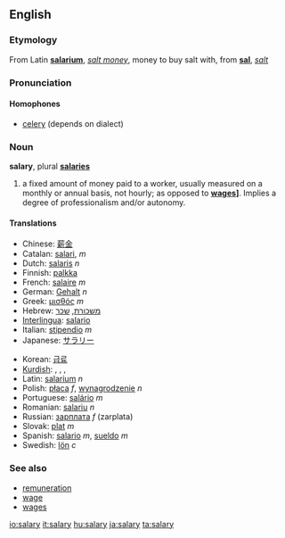 ==English==

===Etymology===
From Latin '''[[salarium]]''', ''[[salt money]]'', money to buy salt with, from '''[[sal]]''', ''[[salt]]''

===Pronunciation===
====Homophones====
*[[celery]] (depends on dialect)

===Noun===
'''salary''', plural '''[[salaries]]'''

# a fixed amount of money paid to a worker, usually measured on a monthly or annual basis, not hourly; as opposed to '''[[wages]]]'''. Implies a degree of professionalism and/or autonomy. 

====Translations====
{{top}}
*Chinese: [[薪金]]
*Catalan: [[salari]], ''m''
*Dutch: [[salaris]] ''n''
*Finnish: [[palkka]]
*French: [[salaire]] ''m''
*German: [[Gehalt]] ''n''
*Greek: [[μισθός]] ''m''
*Hebrew: [[משכורת]], [[שכר]]
*[[Interlingua]]: [[salario]]
*Italian: [[stipendio]] ''m''
*Japanese: [[サラリー]]
{{mid}}
*Korean: [[급료]]
*[[Kurdish]]: {{trad|ku|meaş}} {{m}}, {{trad|ku|miz}} {{m}}, {{trad|ku|muçe}} {{m}}, {{trad|ku|mehane}} {{f}}
*Latin: [[salarium]] ''n''
*Polish: [[płaca]] ''f'', [[wynagrodzenie]] ''n''
*Portuguese: [[salário]] ''m''
*Romanian: [[salariu]] ''n''
*Russian: [[зарплата]] ''f'' (zarplata)
*Slovak: [[plat#Slovak|plat]] ''m''
*Spanish: [[salario]] ''m'', [[sueldo]] ''m''
*Swedish: [[lön]] ''c''
{{bottom}}

===See also===
* [[remuneration]]
* [[wage]]
* [[wages]]

[[io:salary]]
[[it:salary]]
[[hu:salary]]
[[ja:salary]]
[[ta:salary]]
